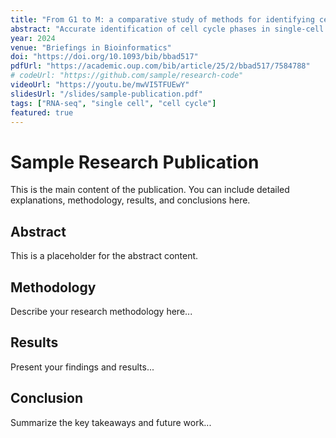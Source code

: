 ```yaml
---
title: "From G1 to M: a comparative study of methods for identifying cell cycle phases"
abstract: "Accurate identification of cell cycle phases in single-cell RNA-sequencing (scRNA-seq) data is crucial for biomedical research. Many methods have been developed to tackle this challenge, employing diverse approaches to predict cell cycle phases. In this review article, we delve into the standard processes in identifying cell cycle phases within scRNA-seq data and present several representative methods for comparison. To rigorously assess the accuracy of these methods, we propose an error function and employ multiple benchmarking datasets encompassing human and mouse data. Our evaluation results reveal a key finding: the fit between the reference data and the dataset being analyzed profoundly impacts the effectiveness of cell cycle phase identification methods. Therefore, researchers must carefully consider the compatibility between the reference data and their dataset to achieve optimal results. Furthermore, we explore the potential benefits of incorporating benchmarking data with multiple known cell cycle phases into the analysis. Merging such data with the target dataset shows promise in enhancing prediction accuracy. By shedding light on the accuracy and performance of cell cycle phase prediction methods across diverse datasets, this review aims to motivate and guide future methodological advancements. Our findings offer valuable insights for researchers seeking to improve their understanding of cellular dynamics through scRNA-seq analysis, ultimately fostering the development of more robust and widely applicable cell cycle identification methods."
year: 2024
venue: "Briefings in Bioinformatics"
doi: "https://doi.org/10.1093/bib/bbad517"
pdfUrl: "https://academic.oup.com/bib/article/25/2/bbad517/7584788"
# codeUrl: "https://github.com/sample/research-code"
videoUrl: "https://youtu.be/mwVI5TFUEwY"
slidesUrl: "/slides/sample-publication.pdf"
tags: ["RNA-seq", "single cell", "cell cycle"]
featured: true
---
```


# Sample Research Publication

This is the main content of the publication. You can include detailed explanations, methodology, results, and conclusions here.

## Abstract

This is a placeholder for the abstract content.

## Methodology

Describe your research methodology here...

## Results

Present your findings and results...

## Conclusion

Summarize the key takeaways and future work...